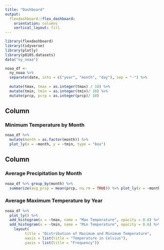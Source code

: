 ```yaml
---
title: "Dashboard"
output: 
  flexdashboard::flex_dashboard:
    orientation: columns
    vertical_layout: fill
---
```


```r
library(flexdashboard)
library(tidyverse)
library(plotly)
library(p8105.datasets)
data("ny_noaa")

noaa_df <- 
  ny_noaa %>% 
  separate(date, into = c("year", "month", "day"), sep = "-") %>% 
  
  mutate(tmax, tmax = as.integer(tmax) / 10) %>% 
  mutate(tmin, tmin = as.integer(tmin)/ 10) %>%  
  mutate(prcp, pcrp = as.integer(prcp)/ 10)
```



Column {data-width=650}
-----------------------------------------------------------------------

### Minimum Temperature by Month

```r
noaa_df %>% 
  mutate(month = as.factor(month)) %>% 
  plot_ly(x = ~month, y = ~tmin, type = "box")
```

Column {data-width=350}
-----------------------------------------------------------------------

### Average Precipitation by Month

```r
noaa_df %>% group_by(month) %>% 
  summarize(avg_prcp = mean(prcp, na.rm = TRUE)) %>% plot_ly(x = ~month, y = ~avg_prcp, type = "scatter", mode = "line") 
```

### Average Maximum Temperature by Year

```r
noaa_df %>% 
  plot_ly() %>% 
  add_histogram(x = ~tmax, name = "Max Temperature", opacity = 0.6) %>% 
  add_histogram(x = ~tmin, name = "Min Temperature", opacity = 0.6) %>% 
    layout(
         title = "Distribution of Maximum and Minimum Temperature",
         xaxis = list(title = "Temperature in Celsius"),
         yaxis = list(title = "Frequency"))
  
```




